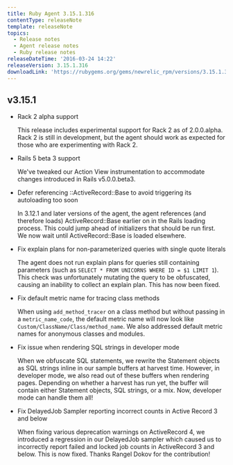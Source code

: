 ```yaml
---
title: Ruby Agent 3.15.1.316
contentType: releaseNote
template: releaseNote
topics:
  - Release notes
  - Agent release notes
  - Ruby release notes
releaseDateTime: '2016-03-24 14:22'
releaseVersion: 3.15.1.316
downloadLink: 'https://rubygems.org/gems/newrelic_rpm/versions/3.15.1.316'
---
```


## v3.15.1

* Rack 2 alpha support

  This release includes experimental support for Rack 2 as of 2.0.0.alpha. Rack 2 is still in development, but the agent should work as expected for those who are experimenting with Rack 2.
* Rails 5 beta 3 support

  We've tweaked our Action View instrumentation to accommodate changes introduced in Rails v5.0.0.beta3.
* Defer referencing ::ActiveRecord::Base to avoid triggering its autoloading too soon

  In 3.12.1 and later versions of the agent, the agent references (and therefore loads) ActiveRecord::Base earlier on in the Rails loading process. This could jump ahead of initializers that should be run first. We now wait until ActiveRecord::Base is loaded elsewhere.
* Fix explain plans for non-parameterized queries with single quote literals

  The agent does not run explain plans for queries still containing parameters (such as `SELECT * FROM UNICORNS WHERE ID = $1 LIMIT 1`). This check was unfortunately mutating the query to be obfuscated, causing an inability to collect an explain plan. This has now been fixed.
* Fix default metric name for tracing class methods

  When using `add_method_tracer` on a class method but without passing in a `metric_name_code`, the default metric name will now look like `Custom/ClassName/Class/method_name`. We also addressed default metric names for anonymous classes and modules.
* Fix issue when rendering SQL strings in developer mode

  When we obfuscate SQL statements, we rewrite the Statement objects as SQL strings inline in our sample buffers at harvest time. However, in developer mode, we also read out of these buffers when rendering pages. Depending on whether a harvest has run yet, the buffer will contain either Statement objects, SQL strings, or a mix. Now, developer mode can handle them all!
* Fix DelayedJob Sampler reporting incorrect counts in Active Record 3 and below

  When fixing various deprecation warnings on ActiveRecord 4, we introduced a regression in our DelayedJob sampler which caused us to incorrectly report failed and locked job counts in ActiveRecord 3 and below. This is now fixed. Thanks Rangel Dokov for the contribution!
